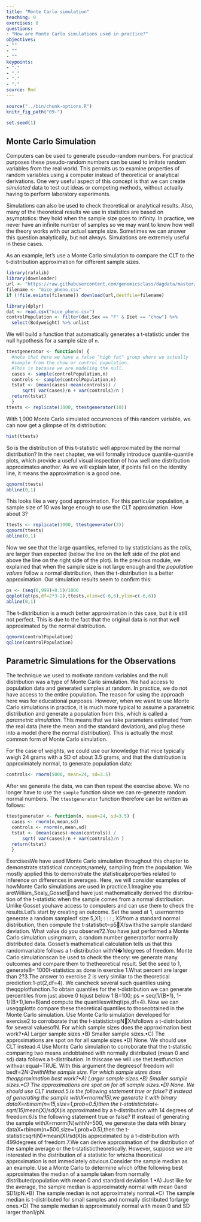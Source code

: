 ```yaml
---
title: "Monte Carlo simulation"
teaching: 0
exercises: 0
questions:
- "How are Monte Carlo simulations used in practice?"
objectives:
- ""
- ""
- ""
keypoints:
- "."
- "."
- "."
- "."
source: Rmd
---
```


```r
source("../bin/chunk-options.R")
knitr_fig_path("09-")
```
```r
set.seed(1)
```


## Monte Carlo Simulation

Computers can be used to generate pseudo-random numbers. For practical purposes these pseudo-random numbers can be used to imitate random variables from the real world. This permits us to examine properties of random variables using a computer instead of theoretical or analytical derivations. One very useful aspect of this concept is that we can create *simulated* data to test out ideas or competing methods, without actually having to perform laboratory experiments.

Simulations can also be used to check theoretical or analytical results. Also, many of the theoretical results we use in statistics are based on asymptotics: they hold when the sample size goes to infinity. In practice, we never have an infinite number of samples so we may want to know how well the theory works with our actual sample size. Sometimes we can answer this question analytically, but not always. Simulations are extremely useful in these cases.

As an example, let's use a Monte Carlo simulation to compare the CLT to the t-distribution approximation for different sample sizes.

```r
library(rafalib)
library(downloader)
url <- "https://raw.githubusercontent.com/genomicsclass/dagdata/master/inst/extdata/mice_pheno.csv"
filename <- "mice_pheno.csv"
if (!file.exists(filename)) download(url,destfile=filename)
```

```r
library(dplyr)
dat <- read.csv("mice_pheno.csv")
controlPopulation <- filter(dat,Sex == "F" & Diet == "chow") %>%  
  select(Bodyweight) %>% unlist
```

We will build a function that automatically generates a t-statistic under the null hypothesis for a sample size of `n`.

```r
ttestgenerator <- function(n) {
  #note that here we have a false "high fat" group where we actually
  #sample from the chow or control population. 
  #This is because we are modeling the null.
  cases <- sample(controlPopulation,n)
  controls <- sample(controlPopulation,n)
  tstat <- (mean(cases)-mean(controls)) / 
      sqrt( var(cases)/n + var(controls)/n ) 
  return(tstat)
  }
ttests <- replicate(1000, ttestgenerator(10))
```

With 1,000 Monte Carlo simulated occurrences of this random variable, we can now get a glimpse of its distribution:

```r
hist(ttests)
```

So is the distribution of this t-statistic well approximated by the
normal distribution? In the next chapter, we will formally introduce
quantile-quantile plots, which provide a useful visual inspection of
how well one distribution approximates another. As we will explain
later, if points fall on the identity line, it means the approximation
is a good one. 

```r
qqnorm(ttests)
abline(0,1)
```

This looks like a very good approximation. For this particular population, a sample size of 10 was large enough to use the CLT approximation. How about 3? 

```r
ttests <- replicate(1000, ttestgenerator(3))
qqnorm(ttests)
abline(0,1)
```

Now we see that the large quantiles, referred to by statisticians as
the _tails_, are larger than expected (below the line on the left side
of the plot and above the line on the right side of the plot).  In the
previous module, we explained that when the sample size is not large
enough and the *population values* follow a normal distribution, then
the t-distribution is a better approximation. Our simulation results
seem to confirm this:

```r
ps <- (seq(0,999)+0.5)/1000
qqplot(qt(ps,df=2*3-2),ttests,xlim=c(-6,6),ylim=c(-6,6))
abline(0,1)
```

The t-distribution is a much better approximation in this case, but it is still not perfect. This is due to the fact that the original data is not that well approximated by the normal distribution.

```r
qqnorm(controlPopulation)
qqline(controlPopulation)
```

## Parametric Simulations for the Observations

The technique we used to motivate random variables and the null
distribution was a type of Monte Carlo simulation. We had access to
population data and generated samples at random. In practice, we do
not have access to the entire population. The reason for using the
approach here was for educational purposes. However, when we want to
use Monte Carlo simulations in practice, it is much more typical to
assume a parametric distribution and generate a population from
this, which is called a _parametric simulation_. This means that we take
parameters estimated from the real data (here the mean and the standard
deviation), and plug these into a model (here the normal
distribution).  This is actually the most common form of Monte Carlo
simulation. 

For the case of weights, we could use our knowledge that mice typically weigh 24 grams with a SD of about 3.5 grams, and that the distribution is approximately normal, to generate population data:


```r
controls<- rnorm(5000, mean=24, sd=3.5) 
```

After we generate the data, we can then repeat the exercise above. We no longer have to use the `sample` function since we can re-generate random normal numbers. The `ttestgenerator` function therefore can be written as follows: 

```r
ttestgenerator <- function(n, mean=24, sd=3.5) {
  cases <- rnorm(n,mean,sd)
  controls <- rnorm(n,mean,sd)
  tstat <- (mean(cases)-mean(controls)) / 
      sqrt( var(cases)/n + var(controls)/n ) 
  return(tstat)
  }
```
ExercisesWe have used Monte Carlo simulation throughout this chapter to demonstrate statistical concepts;namely, sampling from the population. We mostly applied this to demonstrate the statisticalproperties related to inference on differences in averages. Here, we will consider examples of howMonte Carlo simulations are used in practice.1.Imagine you areWilliam_Sealy_Gossetand have just mathematically derived the distribu-tion of the t-statistic when the sample comes from a normal distribution. Unlike Gosset youhave access to computers and can use them to check the results.Let’s start by creating an outcome. Set the seed at 1, usernormto generate a random sampleof size 5,X1; : : : ; X5from a standard normal distribution, then compute the t-statistict=p5X/swithsthe sample standard deviation. What value do you observe?2.You have just performed a Monte Carlo simulation usingrnorm, a random number generatorfor normally distributed data. Gosset’s mathematical calculation tells us that this randomvariable follows a t-distribution withN�1degrees of freedom. Monte Carlo simulationscan be used to check the theory: we generate many outcomes and compare them to thetheoretical result. Set the seed to 1, generateB= 1000t-statistics as done in exercise 1.What percent are larger than 2?3.The answer to exercise 2 is very similar to the theoretical prediction:1-pt(2,df=4). We cancheck several such quantiles using theqqplotfunction.To obtain quantiles for the t-distribution we can generate percentiles from just above 0 tojust below 1:B=100; ps = seq(1/(B+1), 1-1/(B+1),len=B)and compute the quantileswithqt(ps,df=4). Now we can useqqplotto compare these theoretical quantiles to thoseobtained in the Monte Carlo simulation. Use Monte Carlo simulation developed for exercise2 to corroborate that the t-statistict=pNX/sfollows a t-distribution for several valuesofN.
For which sample sizes does the approximation best work?•A) Larger sample sizes.•B) Smaller sample sizes.•C) The approximations are spot on for all sample sizes.•D) None. We should use CLT instead.4.Use Monte Carlo simulation to corroborate that the t-statistic comparing two means andobtained with normally distributed (mean 0 and sd) data follows a t-distribution. In thiscase we will use thet.testfunction withvar.equal=TRUE. With this argument the degreesof freedom will bedf=2*N-2withNthe sample size. For which sample sizes does theapproximation best work?•A) Larger sample sizes.•B) Smaller sample sizes.•C) The approximations are spot on for all sample sizes.•D) None. We should use CLT instead.5.Is the following statement true or false? If instead of generating the sample withX=rnorm(15),we generate it with binary dataX=rbinom(n=15,size=1,prob=0.5)then the t-statistictstat<-sqrt(15)*mean(X)/sd(X)is approximated by a t-distribution with 14 degrees of freedom.6.Is the following statement true or false? If instead of generating the sample withX=rnorm(N)withN=500, we generate the data with binary dataX=rbinom(n=500,size=1,prob=0.5),then the t-statisticsqrt(N)*mean(X)/sd(X)is approximated by a t-distribution with 499degrees of freedom.7.We can derive approximation of the distribution of the sample average or the t-statistictheoretically. However, suppose we are interested in the distribution of a statistic for whicha theoretical approximation is not immediately obvious.Consider the sample median as an example. Use a Monte Carlo to determine which ofthe following best approximates the median of a sample taken from normally distributedpopulation with mean 0 and standard deviation 1.•A) Just like for the average, the sample median is approximately normal with mean 0and SD1/pN.•B) The sample median is not approximately normal.•C) The sample median is t-distributed for small samples and normally distributed forlarge ones.•D) The sample median is approximately normal with mean 0 and SD larger than1/pN.
